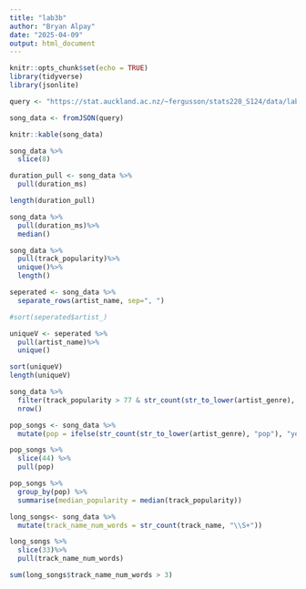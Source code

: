 ```yaml
---
title: "lab3b"
author: "Bryan Alpay"
date: "2025-04-09"
output: html_document
---
```


```r
knitr::opts_chunk$set(echo = TRUE)
library(tidyverse)
library(jsonlite)
```

```r

query <- "https://stat.auckland.ac.nz/~fergusson/stats220_S124/data/lab3b_json14.json"

song_data <- fromJSON(query)

knitr::kable(song_data)


```



```r
song_data %>%
  slice(8)


```



```r
duration_pull <- song_data %>%
  pull(duration_ms)

length(duration_pull)

```



```r
song_data %>%
  pull(duration_ms)%>%
  median()
```

```r
song_data %>%
  pull(track_popularity)%>%
  unique()%>%
  length()
```

```r
seperated <- song_data %>%
  separate_rows(artist_name, sep=", ")

#sort(seperated$artist_)

uniqueV <- seperated %>%
  pull(artist_name)%>%
  unique()

sort(uniqueV)
length(uniqueV)

```
```r
song_data %>%
  filter(track_popularity > 77 & str_count(str_to_lower(artist_genre), "pop"))%>%
  nrow()
```
```r
pop_songs <- song_data %>%
  mutate(pop = ifelse(str_count(str_to_lower(artist_genre), "pop"), "yes", "no"))

pop_songs %>%
  slice(44) %>%
  pull(pop)

```

```r
pop_songs %>%
  group_by(pop) %>%
  summarise(median_popularity = median(track_popularity))


```

```r
long_songs<- song_data %>%
  mutate(track_name_num_words = str_count(track_name, "\\S+"))

long_songs %>%
  slice(33)%>%
  pull(track_name_num_words)

```
```r

sum(long_songs$track_name_num_words > 3)

```

